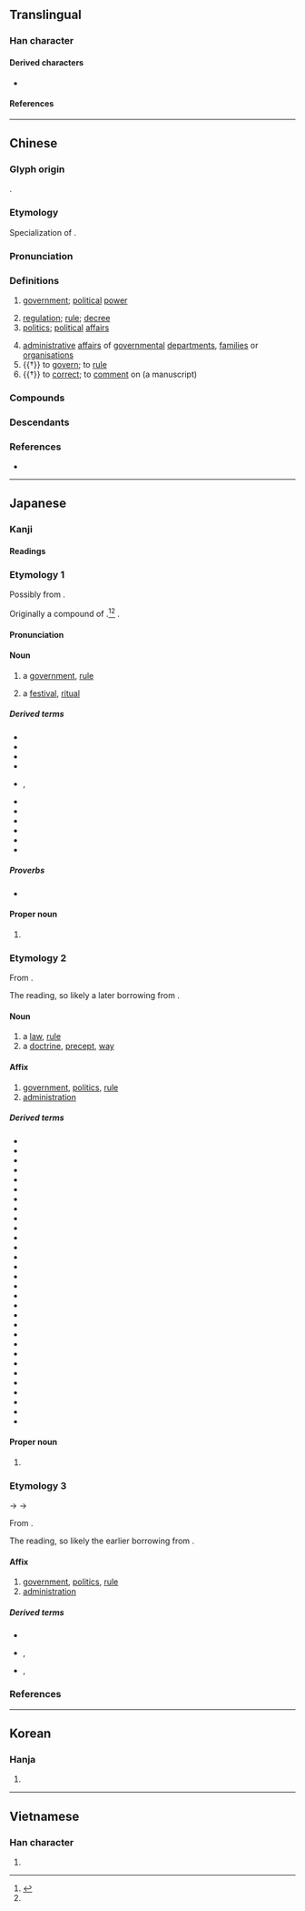 {{character info}}
==Translingual==
{{stroke order|strokes=9}}

===Han character===
{{Han char|rn=66|rad=攴|as=05|sn=9|four=18140|canj=MMOK|ids=⿰正攵}}

====Derived characters====
* {{l|mul|[[𪣴]], [[𪰱]], [[𮈤]], [[𮢙]], [[晸]], [[䈣]], [[𭤍]], [[𮒆]], [[𧁎]], [[𣀚]], [[𩠰]], [[𢾘]], [[𥪛]]}}

====References====
{{Han ref|kx=0469.060|dkj=13135|dj=0819.020|hdz=21453.030|uh=653F}}

----

==Chinese==
{{zh-forms}}

===Glyph origin===
{{Han etym}}
{{Han compound|正|攴|c1=p|c2=s|ls=psc|alt2=攵|t2=action}}.

===Etymology===
Specialization of {{och-l|正|straight, upright; right, correct; proper}}.

===Pronunciation===
{{zh-pron
|m=zhèng
|m-s=zen4
|c=zing3
|c-t=
|g=
|h=pfs=chṳn
|j=
|mb=
|md=céng
|mn=chèng
|mn-t=zêng3
|w=2tsen
|x=
|mc=y
|oc=y
|cat=n,v
}}

===Definitions===
{{zh-hanzi}}

# [[government]]; [[political]] [[power]]
#: {{zh-x|政府|government}}
# [[regulation]]; [[rule]]; [[decree]]
# [[politics]]; [[political]] [[affairs]]
#: {{zh-x|政治|politics}}
# [[administrative]] [[affairs]] of [[governmental]] [[department]]s, [[families]] or [[organisations]]
# {{†}} to [[govern]]; to [[rule]]
# {{†}} to [[correct]]; to [[comment]] on (a manuscript)

===Compounds===
{{zh-der|政變|政策|政潮|政黨|政法|政敵|政府|政綱|政工|政績|政紀|政見|政界|政局|政客|政令|政論|政派|政情|政權|政權機關|政審|政事|政體|政通人和|政委|政務|政協|政要|政治|中央政府|主政|人事行政|人亡政息|人口政策|人存政舉|人民政府|仁政|代議政治|佐政|偽政權|傀儡政權|內政|內政部|全民政治|八政|公共政策|公共行政|公共財政|冒進政策|刑政|利率政策|力政|勞工政策|勤政|勤政愛民|南進政策|即政|參政|參政權|參知政事|司法行政|各自為政|呈政|和解政策|問政|善政|國政|地政|地方政府|垂簾聽政|執政|執政黨|基層行政|壼政|大政方針|大行政區|大陸政策|奉政大夫|姑息政策|學政|官僚政治|家政|寡頭政治|專制政治|專制政體|專家政治|專政|工業政策|市政|市政府|布政|布政使|布政司|帝王政治|干政|平政院|平民政治|庶政|廉政|廢賢失政|建政|弊政|強權政治|影子政府|從政|復政|德政|德政碑|惠政|愚民政策|憲政|憲政時期|戊戌政變|戰地政務|戶政|戶籍行政|排外政策|攝政|政令不一|政出多門|政務委員|政務官|政壇|政教|政教合一|政柄|政治作戰|政治分析|政治史|政治哲學|政治大學|政治學|政治家|政治庇護|政治建設|政治戰|政治文化|政治波普|政治犯|政治秀|政治號召|政治責任|政治避難|政治革新|政治鬥爭|政海|政清獄簡|政策分析|政策執行|政簡刑清|政經|政網|政聲|政躬|政躬康泰|政途|政道|政風|政黨政治|教育行政|敷政|斧政|新政|施政|時政|暴政|有限政府|朔政|朝政|李政道|柄政|極權政治|橫政|殖民政府|殖民政策|民主政治|民主政體|民政|法政|波布政權|流亡政府|流產政變|漁政船|火政|為政|焦土政策|異政殊俗|當政|發政施仁|白澳政策|直接政治|省政|省政府|省政建設|社會政策|科員政治|秕政|立憲政體|立政|紅色政權|細政|縣政府|美政|聯合政府|聯邦政府|聶政|聽政|臨時政府|自治行政|致政|航政|苛政|苟政|荒政|蒲鞭之政|虐政|蠹政|行政|行政中立|行政區|行政區畫|行政協調|行政司法|行政命令|行政學|行政官|行政官署|行政效率|行政救濟|行政機關|行政權|行政法|行政法院|行政犯|行政監督|行政立法|行政處分|行政訴訟|行政訴願|行政警察|行政院|補償財政|親政|覽政|觀政|訓政時期|論政|警政|警政署|議會政治|貞觀政要|財政|財政局|財政政策|財政部|貨幣政策|貴族政治|資政|赤字財政|路政|軍事政變|軍政|軍政時期|輔政|輿論政治|農政|通政司|還政|邊政|郢政|郵政|郵政信箱|郵政儲金|郵政匯票|郵政局|郵政節|金權政治|關政|關稅政策|駝鳥政策|魚頭參政|魯衛之政|鹽政|黑金政治|黨政軍|政區}}

===Descendants===
{{CJKV||せい|정|chính|v2=chánh}}

===References===
* {{R:yue:Hanzi}}

----

==Japanese==

===Kanji===
{{ja-kanji|grade=5|rs=攴04}}

====Readings====
{{ja-readings
|goon=しょう<しやう
|kanon=せい
|kun=まつりごと-
|nanori=おさ<をさ, かず, きよ, こと, すなお<!--<すなを-->, ただ, ただし, ただす, なり, のぶ, のり, まさ, まさし, ゆき
}}

===Etymology 1===
{{ja-kanjitab|yomi=k|まつりごと}}

Possibly from {{inh|ja|ojp|sort=まつりこと|-}}.

Originally a compound of {{com|ja|sort=まつりこと|祭り|tr1=matsuri|pos1=the {{m|ja|連用形|tr=ren'yōkei||stem or continuative form}} of verb {{m|ja|祭る|tr=matsuru}}, “to [[enshrine]], [[worship]]”|事|tr2=koto|t2=[[matter]], [[thing]]}}.<ref>{{R:Daijisen}}</ref><ref name="DJR"/> {{rendaku2|sort=まつりこと|koto|goto}}.

====Pronunciation====
{{ja-pron|y=k|まつりごと|acc=0|acc_ref=DJR}}

====Noun====
{{ja-noun|まつりごと}}

# {{lb|ja|sort=まつりこと|politics}} a [[government]], [[rule]]
#: {{syn|ja|政治|tr1=seiji|政道|tr2=seidō}}
# {{lb|ja|sort=まつりこと|especially in|_|Shinto}} a [[festival]], [[ritual]]
#: {{syn|ja|祭祀|tr=saishi}}

=====Derived terms=====
{{der-top}}
* {{ja-r|政つ|まつりごつ}}
* {{ja-r|政所|まんどころ}}
* {{ja-r|政%殿|まつりごと%どの}}
* {{ja-r|政 始|まつりごと はじめ}}
* {{ja-r|政%人|まつりごと%びと|rom=-}}, {{ja-r|判官|まつりごとびと}}
* {{ja-r|朝%政|あさ%まつりごと}}
* {{ja-r|太政%官|^おおいまつりごと の% ^つかさ}}
* {{ja-r|太政|おおまつりごと}}
* {{ja-r|外%記の政|げ%き の まつりごと}}
* {{ja-r|後%方の政|しり%え の まつりごと}}
* {{ja-r|垂%簾の政|すい%れん の まつりごと}}
{{der-bottom}}

=====Proverbs=====
* {{ja-r|政を為すは猶%沐するが如し|まつりごと を なす は なお% もく する が ごとし}}

====Proper noun====
{{ja-pos|proper|まつりごと}}

# {{surname|ja|A=a|nodot=1|sort=まつりこと}}

===Etymology 2===
{{ja-kanjitab|yomi=kanon|せい}}

From {{der|ja|ltc|sort=せい|-}} {{ltc-l|政}}.

The {{m|ja|漢音|tr=kan'on|lit=[[Han]] [[sound]]}} reading, so likely a later borrowing from {{cog|ltc|-}}.

====Noun====
{{ja-noun|せい}}

# a [[law]], [[rule]]
# a [[doctrine]], [[precept]], [[way]]

====Affix====
{{ja-pos|affix|せい}}

# [[government]], [[politics]], [[rule]]
# [[administration]] {{rfv-sense|ja|sort=せい}}

=====Derived terms=====
{{der-top4}}
* {{ja-r|政%界|せい%かい}}
* {{ja-r|政%権|せい%けん}}
* {{ja-r|政%策|せい%さく}}
* {{ja-r|政%治|せい%じ}}
* {{ja-r|政%争|せい%そう}}
* {{ja-r|政%体|せい%たい}}
* {{ja-r|政%庁|せい%ちょう}}
* {{ja-r|政%党|せい%とう}}
* {{ja-r|政%府|せい%ふ}}
* {{ja-r|政%略|せい%りゃく|political [[strategy]] or [[tactic]]}}
* {{ja-r|政%令|せい%れい}}
* {{ja-r|悪%政|あく%せい}}
* {{ja-r|為%政|い%せい}}
* {{ja-r|王%政|おう%せい}}
* {{ja-r|家%政|か%せい}}
* {{ja-r|外%政|がい%せい}}
* {{ja-r|行%政|ぎょう%せい}}
* {{ja-r|憲%政|けん%せい}}
* {{ja-r|国%政|こく%せい}}
* {{ja-r|財%政|ざい%せい}}
* {{ja-r|参%政|さん%せい}}
* {{ja-r|市%政|し%せい}}
* {{ja-r|施%政|し%せい}}
* {{ja-r|失%政|しっ%せい}}
* {{ja-r|善%政|ぜん%せい}}
* {{ja-r|朝%政|ちょう%せい}}
* {{ja-r|内%政|ない%せい}}
* {{ja-r|農%政|のう%せい}}
* {{ja-r|暴%政|ぼう%せい}}
* {{ja-r|理%政|り%せい}}
{{der-bottom}}

====Proper noun====
{{ja-pos|proper|せい}}

# {{given name|ja|male|or=female|A=a|sort=せい}}

===Etymology 3===
{{ja-kanjitab|yomi=goon|しょう}}
{{IPAchar|/ɕʲau/}} → {{IPAchar|/ɕɔː/}} → {{IPAchar|/ɕoː/}}

From {{der|ja|ltc|-}} {{ltc-l|政}}.

The {{m|ja|呉音|tr=goon|lit=[[Wu]] [[sound]]}} reading, so likely the earlier borrowing from {{cog|ltc|-}}.

====Affix====
{{ja-pos|affix|しょう|hhira=しやう}}

# [[government]], [[politics]], [[rule]]
# [[administration]] {{rfv-sense|ja|sort=せい}}

=====Derived terms=====
* {{ja-r|摂%政|せっ%しょう}}
* {{ja-r|太%政%官|^だい%じょう%-かん}}, {{ja-r|太%政%官|^だ%じょう%-かん}}
* {{ja-r|太%政%大%臣|だい%じょう%-だい%じん}}, {{ja-r|太%政%大%臣|だ%じょう%-だい%じん}}

===References===
<references/>

----

==Korean==

===Hanja===
{{ko-hanja|정사|정}}

{{ko-hanja|치다|칠|정}}

# {{hanja form of|정|[[politic]]al [[affair]]s, to [[hit]]}}

----

==Vietnamese==

===Han character===
{{vi-hantu|[[chính]], [[chiếng]], [[chánh]]|rs=攴04}}

# {{rfdef|vi|sort=攴04}}